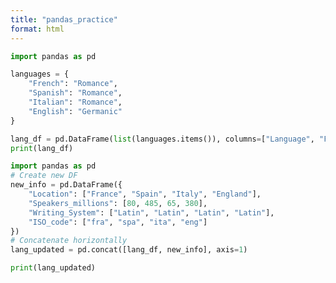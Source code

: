 ```yaml
---
title: "pandas_practice"
format: html
---
```


```python

import pandas as pd

languages = {
    "French": "Romance",
    "Spanish": "Romance",
    "Italian": "Romance",
    "English": "Germanic"
}

lang_df = pd.DataFrame(list(languages.items()), columns=["Language", "Family"])
print(lang_df)

```

```python
import pandas as pd
# Create new DF
new_info = pd.DataFrame({
    "Location": ["France", "Spain", "Italy", "England"],
    "Speakers_millions": [80, 485, 65, 380],
    "Writing_System": ["Latin", "Latin", "Latin", "Latin"],
    "ISO_code": ["fra", "spa", "ita", "eng"]
})
# Concatenate horizontally
lang_updated = pd.concat([lang_df, new_info], axis=1)

print(lang_updated)
```
